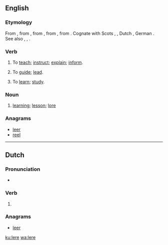 ==English==

===Etymology===
From {{etyl|enm|en}} {{term|leren||to teach, instruct|lang=enm}}, from {{etyl|ang|en}} {{term|læran|lǣran|to teach, instruct, indoctrinate|lang=ang}}, from {{etyl|gem-pro|en}} {{recons|laizijaną||to teach|lang=gem-pro}}, from {{recons|laizō||lore, teaching", literally, "track, trace|lang=gem-pro}}, from {{etyl|ine-pro|en}} {{recons|leyəs-||to track, furrow|lang=ine-pro}}.  Cognate with Scots {{term|lere|lang=sco}}, {{term|leir||to lere|lang=sco}}, Dutch {{term|leren|lang=nl}}, German {{term|lehren|lang=de}}. See also {{l|en|lear}}, {{l|en|lore}}, {{l|en|learn}}.

===Verb===
{{en-verb|ler|es}}

# {{context|obsolete|_|or|_|UK|_|dialectal|Scotland}} To [[teach]]; [[instruct]]; [[explain]]; [[inform]].
# {{context|obsolete|_|or|_|UK|_|dialectal|Scotland}} To [[guide]]; [[lead]].
# {{context|obsolete|_|or|_|UK|_|dialectal|Scotland}} To [[learn]]; [[study]].

===Noun===
{{en-noun}}

# {{context|obsolete}} [[learning]]; [[lesson]]; [[lore]]
#: {{rfquotek|Spenser}}

===Anagrams===
* [[leer#English|leer]]
* [[reel#English|reel]]

----

==Dutch==

===Pronunciation===
* {{rhymes|eːrə|lang=nl}}

===Verb===
{{head|nl}}

# {{nl-verb form of|n=sg|t=pres|m=subj|leren}}

===Anagrams===
* [[leer#Dutch|leer]]

[[ku:lere]]
[[wa:lere]]